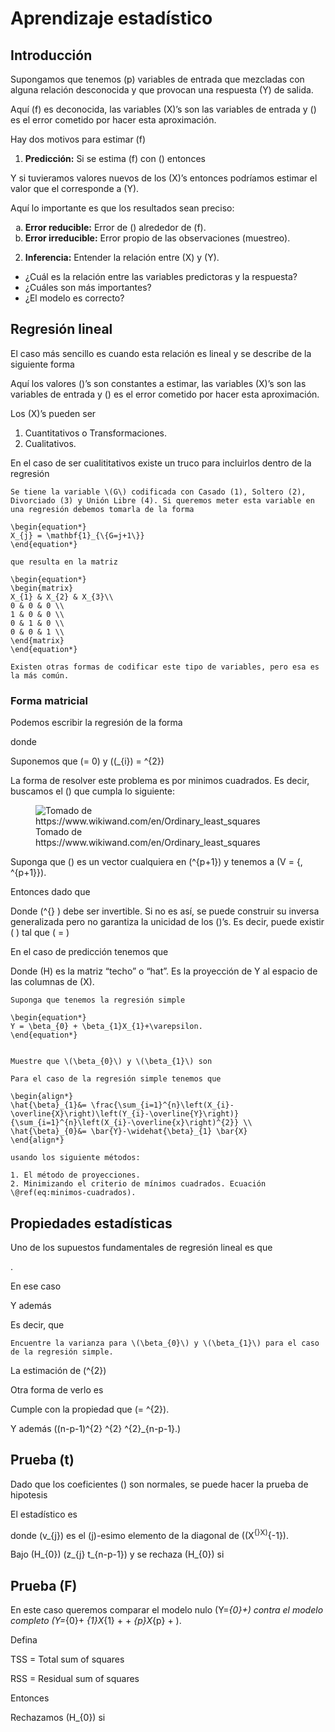 # Aprendizaje estadístico 

## Introducción 

Supongamos que tenemos \(p\) variables de entrada que mezcladas  con alguna relación desconocida y que provocan una respuesta \(Y\) de salida. 

\begin{equation}
Y = f(X_{1},\ldots,X_{p}) + \varepsilon
(\#eq:regresion-general)
\end{equation}


Aquí \(f\) es deconocida, las variables \(X\)'s son las variables de entrada y  \(\varepsilon\) es el error cometido por hacer esta aproximación.  



Hay dos motivos para estimar \(f\)

1. **Predicción:** Si se estima \(f\) con \(\hat{f}\) entonces
\begin{equation*}
\hat{Y} = \hat{f}(X_{1},\ldots,X_{p}). 
\end{equation*}

Y si tuvieramos valores nuevos de los \(X\)'s entonces podríamos estimar el valor que el corresponde a \(Y\). 

Aquí lo importante es que los resultados sean preciso: 

  a. **Error reducible:** Error de \(\hat{f}\) alrededor de \(f\). 
  a. **Error irreducible:** Error propio de las observaciones (muestreo). 

\begin{align*}
\mathbb{E}\left[\hat{Y}-Y\right] 
&=  \mathbb{E}\left[\left(  f(X_{1},\ldots,X_{p}) + \varepsilon - \hat{f}(X_{1},\ldots,X_{p}) \right)^{2}  \right] \\
&= \underbrace{\left( f(X_{1},\ldots,X_{p})- \hat{f}(X_{1},\ldots,X_{p})  \right) ^{2} }_{\text{Reducible}}
+\underbrace{\mathrm{Var}\left(\varepsilon\right)}_{\text{irreducible}}. 
\end{align*}


2. **Inferencia:**  Entender la relación entre \(X\) y \(Y\). 

- ¿Cuál es la relación entre las variables predictoras y la respuesta?
- ¿Cuáles son más importantes?
- ¿El modelo es correcto?

## Regresión lineal

El caso más sencillo es cuando esta relación es lineal y se describe de la siguiente forma 

\begin{equation*}
Y = \beta_{0} + \beta_{1}X_{1} + \cdots +  \beta_{1}X_{1} + \varepsilon.
\end{equation*} 
 
 Aquí los valores \(\beta\)'s son constantes a estimar, las variables \(X\)'s son las variables de entrada y  \(\varepsilon\) es el error cometido por hacer esta aproximación. 
 

Los \(X\)'s pueden ser 

1. Cuantitativos o Transformaciones. 
1. Cualitativos. 

En el caso de ser cualititativos existe un truco para incluirlos dentro de la regresión 

```example
Se tiene la variable \(G\) codificada con Casado (1), Soltero (2), Divorciado (3) y Unión Libre (4). Si queremos meter esta variable en una regresión debemos tomarla de la forma 

\begin{equation*}
X_{j} = \mathbf{1}_{\{G=j+1\}} 
\end{equation*} 

que resulta en la matriz 

\begin{equation*}
\begin{matrix}
X_{1} & X_{2} & X_{3}\\
0 & 0 & 0 \\
1 & 0 & 0 \\
0 & 1 & 0 \\
0 & 0 & 1 \\
\end{matrix}
\end{equation*}

Existen otras formas de codificar este tipo de variables, pero esa es la más común. 

```
### Forma matricial

Podemos escribir la regresión de la forma 

\begin{equation*}
\boldsymbol{Y} = \boldsymbol{X}\boldsymbol{\beta} + \boldsymbol{\varepsilon}
\end{equation*}

donde 

\begin{multline*}
\boldsymbol{Y} = 
\begin{pmatrix}
Y_{1} \\
\vdots \\
Y_{n}
\end{pmatrix}_{n\times 1} 
\quad 
\boldsymbol{Y} = 
\begin{pmatrix}
1 & X_{1,1} & \cdots & X_{p,1} \\
\vdots & \vdots & \cdots & \vdots\\
1 & X_{1,n}& \cdots & X_{p,n}
\end{pmatrix}_{n\times (p+1)}
\\
\boldsymbol{\varepsilon} = 
\begin{pmatrix}
\varepsilon_{1} \\
\vdots \\
\varepsilon_{n}
\end{pmatrix}_{n\times 1} 
\quad 
\boldsymbol{\beta} = 
\begin{pmatrix}
\beta_{0} \\
\beta_{1} \\
\vdots \\
\beta_{p}
\end{pmatrix}_{(p+1)\times 1} 
\end{multline*}

Suponemos que \(\mathbb{E}\left[\varepsilon_{i}\right] = 0\) y \(\mathrm{Var}\left(\varepsilon_{i}\right) = \sigma^{2}\)

La forma de resolver este problema es  por minimos cuadrados.  Es decir, buscamos el \(\hat{\beta}\) que cumpla lo siguiente:


\begin{align}
\hat{\beta} &= 
 \operatorname{argmin}_\beta (\boldsymbol{Y} - \boldsymbol{X} \boldsymbol{\beta})^{\top} (\boldsymbol{Y} - \boldsymbol{X} \boldsymbol{\beta})\\
 &=  \operatorname{argmin}_\beta \sum_{i=1}^n \left( Y_{i} -\beta_{0} - \sum_{j=1}^p X_{j,i} \beta_{j} \right) 
 (\#eq:minimos-cuadrados)
 \end{align}


![Tomado de https://www.wikiwand.com/en/Ordinary_least_squares](manual_figures/ols.png)

Suponga que \(\gamma\) es un vector cualquiera en \(\mathbb{R}^{p+1}\)  y tenemos a \(V = \{\boldsymbol{X}\boldsymbol{\gamma}, \gamma \in \mathbb{R}^{p+1}\}\).

\begin{align*}
\boldsymbol{X}\boldsymbol{\beta}
 &= \operatorname{Proy}_{V} \boldsymbol{Y}
\end{align*}

Entonces dado que 
\begin{equation*}
\boldsymbol{Y}-\boldsymbol{X}\boldsymbol{\beta} \perp V \\
\boldsymbol{Y}-\boldsymbol{X}\boldsymbol{\beta} \perp \boldsymbol{X}\boldsymbol{\gamma}, \forall \boldsymbol{\gamma} \in \mathbb{R}^{p+1}.
\end{equation*}


\begin{align*}
<\boldsymbol{X}\boldsymbol{\gamma}, \boldsymbol{Y}-\boldsymbol{X}\boldsymbol{\beta} > &=  0 \\
 \boldsymbol{\gamma}^{\top}\boldsymbol{X}^{\top}(\boldsymbol{Y}-\boldsymbol{X}\boldsymbol{\beta}) &=  0 \\
 \boldsymbol{\gamma}^{\top}\boldsymbol{X}^{\top}\boldsymbol{Y} &= \boldsymbol{\gamma}^{\top} \boldsymbol{X}^{\top} \boldsymbol{X}\boldsymbol{\beta}  \\
  \boldsymbol{X}^{\top}\boldsymbol{Y} &=  \boldsymbol{X}^{\top} \boldsymbol{X}\boldsymbol{\beta}  \\
  \boldsymbol{\beta}  &=  (\boldsymbol{X}^{\top} \boldsymbol{X})^{-1} \boldsymbol{X}^{\top}\boldsymbol{Y} 
\end{align*}

Donde \(\boldsymbol{X}^{\top} \boldsymbol{X}\) debe ser invertible. Si no es así, se puede construir su inversa generalizada pero no garantiza la unicidad de los \(\beta\)'s. Es decir, puede existir \(\hat{\beta} \neq \tilde{\beta}\) tal que \(\boldsymbol{X}\boldsymbol{\hat{\beta}} = \boldsymbol{X}\boldsymbol{\tilde{\beta}} \)



En el caso de predicción tenemos que 

\begin{align*}
\hat{Y} &=  X\beta \\
&= \boldsymbol{X}(\boldsymbol{X}^{\top} \boldsymbol{X})^{-1} \boldsymbol{X}^{\top}\boldsymbol{Y} \\
&=  H \boldsymbol{Y} 
\end{align*}

Donde \(H\) es la matriz "techo" o  "hat". Es la proyección de Y al espacio de las columnas de \(X\).

```exercise
Suponga que tenemos la regresión simple

\begin{equation*}
Y = \beta_{0} + \beta_{1}X_{1}+\varepsilon.
\end{equation*}


Muestre que \(\beta_{0}\) y \(\beta_{1}\) son 

Para el caso de la regresión simple tenemos que 

\begin{align*}
\hat{\beta}_{1}&= \frac{\sum_{i=1}^{n}\left(X_{i}-\overline{X}\right)\left(Y_{i}-\overline{Y}\right)}{\sum_{i=1}^{n}\left(X_{i}-\overline{x}\right)^{2}} \\ 
\hat{\beta}_{0}&= \bar{Y}-\widehat{\beta}_{1} \bar{X}
\end{align*}

usando los siguiente métodos:

1. El método de proyecciones. 
2. Minimizando el criterio de mínimos cuadrados. Ecuación \@ref(eq:minimos-cuadrados).

````

## Propiedades estadísticas 

Uno de los supuestos fundamentales de regresión lineal es que 

\begin{equation*}
\varepsilon\sim \mathcal{N}\left(0,\sigma^{2}I\right)
\end{equation*} . 

En ese caso 

\begin{equation*}
Y = X\beta + \varepsilon \sim \mathcal{N}\left(X\beta,\sigma^{2}I\right)
\end{equation*} 

Y además 

\begin{align*}
\hat{\beta} &=  (X^{\top}X)^{-1}X^{\top}Y \\
&\sim  \mathcal{N}\left((X^{\top}X)^{-1}X^{\top}X\beta,((X^{\top}X)^{-1}X^{\top})\sigma I ((X^{\top}X)^{-1}X^{\top})^{\top}\right) \\
&\sim  \mathcal{N}\left(\beta,\sigma (X^{\top}X)^{-1}\right) \\
\end{align*}

Es decir, que 

\begin{align*}
\mathbb{E}\left[\hat{\beta}\right] &= \beta \\
\operatorname{Var}(\hat{\beta}) &=  \sigma^{2}\left(X^{\top} X\right)^{-1}
\end{align*}

```exercise
Encuentre la varianza para \(\beta_{0}\) y \(\beta_{1}\) para el caso de la regresión simple. 
````
 
 La estimación de \(\sigma^{2}\) 
 
 \begin{align*}
 \hat{\sigma}^{2} 
 &=  \frac{1}{n-p-1} \sum_{i=1}^{n} \left( Y_{i} - \hat{Y}_{i}\right)^{2} \\
 &= \frac{1}{n-p-1}\left\Vert Y - X\hat{\beta} \right\Vert^{2} \\
 &=   \frac{1}{n-p-1} \left\Vert Y-\operatorname{Proy}_{V}Y \right\Vert^{2} 
 \end{align*}
 
 Otra forma de verlo es 
 \begin{align*}
Y-\operatorname{Proy}_{V}Y  
&= X\beta + \varepsilon -  \operatorname{Proy}_{V}( X\beta + \varepsilon) \\
&= X\beta - \operatorname{Proy}_{V}( \underbrace{X\beta}_{\in V}) + \varepsilon - \underbrace{\operatorname{Proy}_{V}( \varepsilon)}_{=0} \\
&= X\beta -X\beta + \varepsilon \\
&=  \operatorname{Proy}_{V^{\top}}( \varepsilon)
 \end{align*}

\begin{equation*}
\hat{\sigma}^{2} 
= \frac{1}{dim(V^{\top})}\left\Vert \operatorname{Proy}_{V^{\top}}\varepsilon\right\Vert \\
\end{equation*}
 
 
 Cumple con la propiedad que \(\mathbb{E}\left[\hat{\sigma}^{}\right] = \sigma^{2}\). 
 
 Y además \((n-p-1)\hat{\sigma}^{2} \sim \sigma^{2} \chi^{2}_{n-p-1}.\)
 
 
## Prueba \(t\)
 
 Dado que los coeficientes \(\beta\) son normales, se puede hacer la prueba de hipotesis 
 
 \begin{equation*}
 H_{0}: \beta_{j} = 0 \quad \text{ vs } \quad H_{1}:\beta_{j}\neq 0.
 \end{equation*}
 
 El estadístico es 
 
 \begin{equation*}
 z_{j} = \frac{\hat{\beta}_{j}}{\hat{\sigma} \sqrt{v_{j}}} 
 \end{equation*}
 
 donde \(v_{j}\) es el \(j\)-esimo elemento de la diagonal de \((X^{\top}X)^{-1}\).
 
 Bajo \(H_{0}\) \(z_{j} \sim t_{n-p-1}\) y se rechaza \(H_{0}\) si 
 
 \begin{equation*}
 \left\vert z_{j} \right\vert > t_{n-p-1, 1-\frac{\alpha}{2}} 
 \end{equation*}
 
## Prueba \(F\)
 
 \begin{equation*}
 H_{0}: \beta_{1} = \cdots =\beta_{p} = 0 \quad 
 \text{  vs   }\quad H_{1}: \text{ al menos un \(\beta\) no es cero}.
 \end{equation*}
 
 
 En este caso queremos comparar el modelo  nulo \(Y=\beta_{0}+\varepsilon\) contra el modelo completo \(Y=\beta_{0}+ \beta_{1}X_{1} + \cdots + \beta_{p}X_{p} + \varepsilon\). 
 
 Defina 
 
 \begin{align*}
 TSS &= \sum_{i=1}^{n} \left( Y_{i} -\overline{Y} \right)^{2} \\
 RSS &= \sum_{i=1}^{n} \left( Y_{i} -\overline{Y} \right)^{2} \\
 \end{align*}
 
 TSS = Total sum of squares 
 
 RSS =  Residual sum of squares 
 
 Entonces 
 
 \begin{equation*}
 F = \frac{\frac{TSS-RSS}{p}}{\frac{RSS}{n-p-1}} \sim \frac{\chi^{2}_{p}}{\chi^{2}_{n-p-1}}.
 \end{equation*}
 
 Rechazamos \(H_{0}\) si 
 
 \begin{equation*}
 F > F_{p, n-p-1, 1-\alpha}.
 \end{equation*}